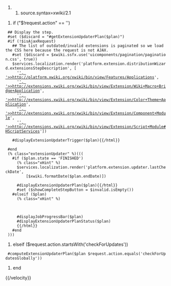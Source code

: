 ##source.syntax=xwiki/2.1
{{template name="extension.vm" output="false"/}}

{{velocity}}
#if ("$!request.action" == '')
  ## Display the step.
  #set ($discard = "#getExtensionUpdaterPlan($plan)")
  #if (!$isAjaxRequest)
    ## The list of outdated/invalid extensions is paginated so we load the CSS here because the request is not AJAX.
    #set ($discard = $xwiki.ssfx.use('uicomponents/pagination/pagination.css', true))
    $services.localization.render('platform.extension.distributionWizard.extensionsStepDescription', [
      '[[', '>>http://platform.xwiki.org/xwiki/bin/view/Features/Applications]]',
      '[[', '>>http://extensions.xwiki.org/xwiki/bin/view/Extension/Wiki+Macro+Bridge+Application]]',
      '[[', '>>http://extensions.xwiki.org/xwiki/bin/view/Extension/Color+Theme+Application]]',
      '[[', '>>http://extensions.xwiki.org/xwiki/bin/view/Extension/Component+Module]]',
      '[[', '>>http://extensions.xwiki.org/xwiki/bin/view/Extension/Script+Module#HScriptServices]]'])

    {{html}}#displayExtensionUpdaterTrigger($plan){{/html}}

  #end
  (% class="extensionUpdater" %)(((
    #if ($plan.state == 'FINISHED')
      (% class="xHint" %)
      $services.localization.render('platform.extension.updater.lastCheckDate',
          [$xwiki.formatDate($plan.endDate)])

      {{html}}#displayExtensionUpdaterPlan($plan){{/html}}
      #set ($showCompleteStepButton = $invalid.isEmpty())
    #elseif ($plan)
      (% class="xHint" %)
      {{translation key="platform.extension.updater.loading"/}}

      {{html}}
      #displayJobProgressBar($plan)
      #displayExtensionUpdaterPlanStatus($plan)
      {{/html}}
    #end
  )))
#elseif ($request.action.startsWith('checkForUpdates'))
  #computeExtensionUpdaterPlan($plan $request.action.equals('checkForUpdatesGlobally'))
#end
{{/velocity}}
